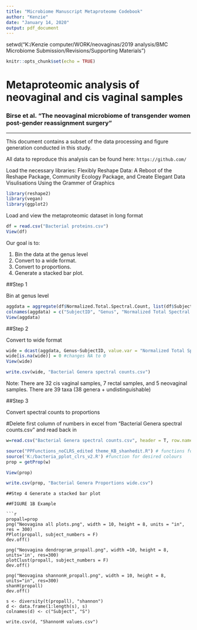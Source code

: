 ---
title: "Microbiome Manuscript Metaproteome Codebook"
author: "Kenzie"
date: "January 14, 2020"
output: pdf_document
---
setwd("K:/Kenzie computer/WORK/neovaginas/2019 analysis/BMC Microbiome Submission/Revisions/Supporting Materials")
```{r setup, include=FALSE}
knitr::opts_chunk$set(echo = TRUE)
```

# Metaproteomic analysis of neovaginal and cis vaginal samples
### Birse et al. "The neovaginal microbiome of transgender women post-gender reassignment surgery"

--------------
This document contains a subset of the data processing and figure generation conducted in this study.

All data to reproduce this analysis can be found here: `https://github.com/`

Load the necessary libraries: Flexibly Reshape Data: A Reboot of the Reshape Package, Community Ecology Package, and Create Elegant Data Visulisations Using the Grammer of Graphics

```{r}
library(reshape2)
library(vegan)
library(ggplot2)

```

Load and view the metaproteomic dataset in long format

```{r}
df = read.csv("Bacterial proteins.csv")
View(df)
```

Our goal is to: 

1. Bin the data at the genus level
2. Convert to a wide format. 
3. Convert to proportions.
4. Generate a stacked bar plot.

##Step 1

Bin at genus level

```{r}
aggdata = aggregate(df$Normalized.Total.Spectral.Count, list(df$SubjectID, df$Genus), FUN = sum) #sum of all proteins measured per genus
colnames(aggdata) = c("SubjectID", "Genus", "Normalized Total Spectral Count")
View(aggdata)

```

##Step 2

Convert to wide format

```{r}
wide = dcast(aggdata, Genus~SubjectID, value.var = "Normalized Total Spectral Count")
wide[is.na(wide)] = 0 #changes NA to 0
View(wide)

write.csv(wide, "Bacterial Genera spectral counts.csv")

```

Note: There are 32 cis vaginal samples, 7 rectal samples, and 5 neovaginal samples. There are 39 taxa (38 genera + undistinguishable)

##Step 3

Convert spectral counts to proportions

#Delete first column of numbers in excel from "Bacterial Genera spectral counts.csv" and read back in

```{r}
w=read.csv("Bacterial Genera spectral counts.csv", header = T, row.names = 1)

source("PPFunctions_noCLRS_edited theme_KB_shanhedit.R") # functions for obtaining proportions, generating painter's plots, and hiearchical clustering
source('K:/bacteria_pplot_clrs_v2.R') #function for desired colours
prop = getProp(w)

View(prop)

write.csv(prop, "Bacterial Genera Proportions wide.csv")

```

```
##Step 4 Generate a stacked bar plot

##FIGURE 1B Example

```{r}
propall=prop
png("Neovagina all plots.png", width = 10, height = 8, units = "in", res = 300)
PPlot(propall, subject_numbers = F)
dev.off()

png("Neovagina dendrogram_propall.png", width =10, height = 8, units='in', res=300)
plotClust(propall, subject_numbers = F)
dev.off()

png("Neovagina shannonH_propall.png", width = 10, height = 8, units="in", res=300)
shanH(propall)
dev.off()

s <- diversity(t(propall), "shannon")
d <- data.frame(1:length(s), s)
colnames(d) <- c("Subject", "S")

write.csv(d, "ShannonH values.csv")
```


